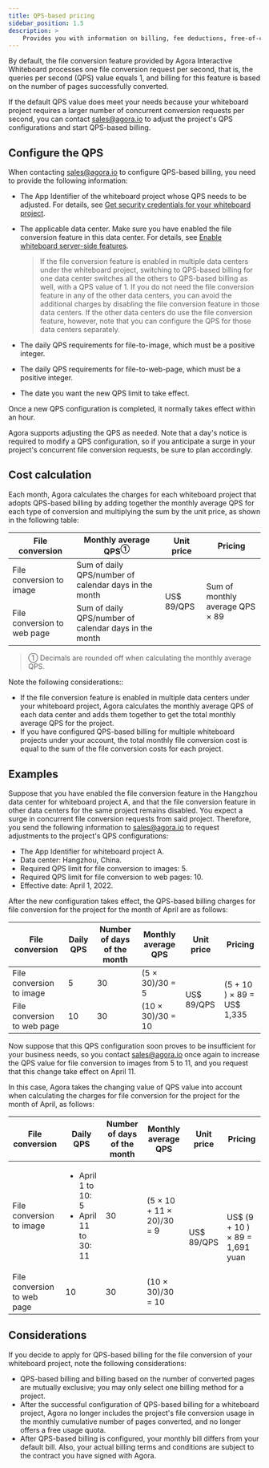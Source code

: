 ```yaml
---
title: QPS-based pricing
sidebar_position: 1.5
description: >
    Provides you with information on billing, fee deductions, free-of-charge policy, and any suspension to your account based on the account type.
---
```


By default, the file conversion feature provided by Agora Interactive Whiteboard processes one file conversion request per second, that is, the queries per second (QPS) value equals 1, and billing for this feature is based on the number of pages successfully converted.

If the default QPS value does meet your needs because your whiteboard project requires a larger number of concurrent conversion requests per second, you can contact [sales@agora.io](mailto:sales@agora.io) to adjust the project's QPS configurations and start QPS-based billing.

## Configure the QPS

When contacting [sales@agora.io](mailto:sales@agora.io) to configure QPS-based billing, you need to provide the following information:

- The App Identifier of the whiteboard project whose QPS needs to be adjusted. For details, see [Get security credentials for your whiteboard project](../develop/enable-whiteboard#get-security-credentials-for-your-whiteboard-project).

- The applicable data center. Make sure you have enabled the file conversion feature in this data center. For details, see [Enable whiteboard server-side features](../develop/enable-whiteboard).

   > If the file conversion feature is enabled in multiple data centers under the whiteboard project, switching to QPS-based billing for one data center switches all the others to QPS-based billing as well, with a QPS value of 1. If you do not need the file conversion feature in any of the other data centers, you can avoid the additional charges by disabling the file conversion feature in those data centers. If the other data centers do use the file conversion feature, however, note that you can configure the QPS for those data centers separately.

- The daily QPS requirements for file-to-image, which must be a positive integer.

- The daily QPS requirements for file-to-web-page, which must be a positive integer.

- The date you want the new QPS limit to take effect.

Once a new QPS configuration is completed, it normally takes effect within an hour.

Agora supports adjusting the QPS as needed. Note that a day's notice is required to modify a QPS configuration, so if you anticipate a surge in your project's concurrent file conversion requests, be sure to plan accordingly.

## Cost calculation

Each month, Agora calculates the charges for each whiteboard project that adopts QPS-based billing by adding together the monthly average QPS for each type of conversion and multiplying the sum by the unit price, as shown in the following table:


   <table>
    <thead>
     <tr>
      <th><span>File conversion</span></th>
      <th><span>Monthly average QPS<sup>①</sup></span></th>
      <th><span>Unit price</span></th>
      <th><span>Pricing</span></th>
     </tr>
    </thead>
    <tbody>
     <tr>
      <td><span>File conversion to image</span></td>
      <td><span>Sum of daily QPS/number of calendar days in the month</span></td>
      <td rowspan="2"><span>US$ 89/QPS</span></td>
      <td rowspan="2"><span>Sum of monthly average QPS<span> × <span>89</span></span></span></td>
     </tr>
     <tr>
      <td><span>File conversion to web page</span></td>
      <td><span>Sum of daily QPS/number of calendar days in the month</span></td>
     </tr>
    </tbody>
   </table>

> ① Decimals are rounded off when calculating the monthly average QPS.

Note the following considerations::

- If the file conversion feature is enabled in multiple data centers under your whiteboard project, Agora calculates the monthly average QPS of each data center and adds them together to get the total monthly average QPS for the project.
- If you have configured QPS-based billing for multiple whiteboard projects under your account, the total monthly file conversion cost is equal to the sum of the file conversion costs for each project.

## Examples

Suppose that you have enabled the file conversion feature in the Hangzhou data center for whiteboard project A, and that the file conversion feature in other data centers for the same project remains disabled. You expect a surge in concurrent file conversion requests from said project. Therefore, you send the following information to [sales@agora.io](mailto:sales@agora.io) to request adjustments to the project's QPS configurations:

- The App Identifier for whiteboard project A.
- Data center: Hangzhou, China.
- Required QPS limit for file conversion to images: 5.
- Required QPS limit for file conversion to web pages: 10.
- Effective date: April 1, 2022.

After the new configuration takes effect, the QPS-based billing charges for file conversion for the project for the month of April are as follows:

   <table>
    <thead>
     <tr>
      <th><span>File conversion</span></th>
      <th><span>Daily QPS</span></th>
      <th><span>Number of days of the month</span></th>
      <th><span>Monthly average QPS</span></th>
      <th><span>Unit price</span></th>
      <th><span>Pricing</span></th>
     </tr>
    </thead>
    <tbody>
     <tr>
      <td><span>File conversion to image</span></td>
      <td><span>5</span></td>
      <td><span>30</span></td>
      <td><span>(5 × 30)/30 = 5</span></td>
      <td rowspan="2"><span>US$ 89/QPS</span></td>
      <td rowspan="2"><span>(5 + 10 ) × 89 = US$  1,335</span></td>
     </tr>
     <tr>
      <td><span>File conversion to web page</span></td>
      <td><span>10</span></td>
      <td><span>30</span></td>
      <td><span>(10 × 30)/30 = 10</span></td>
     </tr>
    </tbody>
   </table>

Now suppose that this QPS configuration soon proves to be insufficient for your business needs, so you contact [sales@agora.io](mailto:sales@agora.io) once again to increase the QPS value for file conversion to images from 5 to 11, and you request that this change take effect on April 11.

In this case, Agora takes the changing value of QPS value into account when calculating the charges for file conversion for the project for the month of April, as follows:

   <table>
    <thead>
     <tr>
      <th><span>File conversion</span></th>
      <th><span>Daily QPS</span></th>
      <th><span>Number of days of the month</span></th>
      <th><span>Monthly average QPS</span></th>
      <th><span>Unit price</span></th>
      <th><span>Pricing</span></th>
     </tr>
    </thead>
    <tbody>
     <tr>
      <td><span>File conversion to image</span></td>
      <td>
       <ul>
        <li>April 1 to 10: 5</li>
        <li>April 11 to 30: 11</li>
       </ul></td>
      <td><span>30</span></td>
      <td><span>(5 × 10 + 11 × 20)/30 = 9</span></td>
      <td rowspan="2"><span>US$ 89/QPS</span></td>
      <td rowspan="2"><span>US$ (9 + 10 ) × 89 = 1,691 yuan</span></td>
     </tr>
     <tr>
      <td><span>File conversion to web page</span></td>
      <td><span>10</span></td>
      <td><span>30</span></td>
      <td><span>(10 × 30)/30</span><span> = 10</span></td>
     </tr>
    </tbody>
   </table>

## Considerations

If you decide to apply for QPS-based billing for the file conversion of your whiteboard project, note the following considerations:

- QPS-based billing and billing based on the number of converted pages are mutually exclusive; you may only select one billing method for a project.
- After the successful configuration of QPS-based billing for a whiteboard project, Agora no longer includes the project's file conversion usage in the monthly cumulative number of pages converted, and no longer offers a free usage quota.
- After QPS-based billing is configured, your monthly bill differs from your default bill. Also, your actual billing terms and conditions are subject to the contract you have signed with Agora.